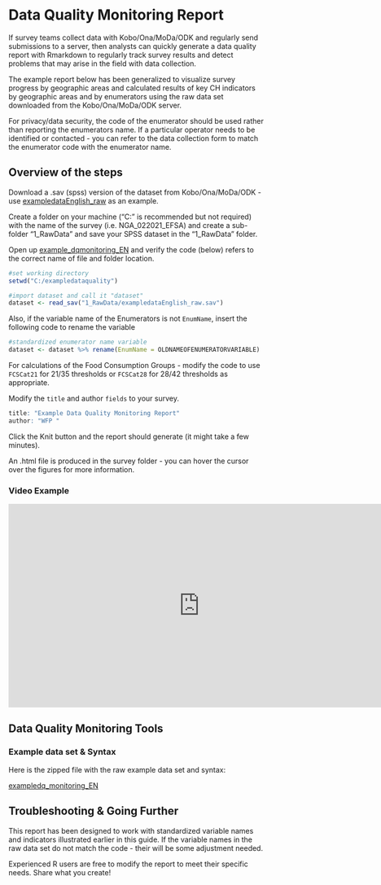 # Data Quality Monitoring Report

If survey teams collect data with Kobo/Ona/MoDa/ODK and regularly send submissions to a server, then analysts can quickly generate a data quality report with Rmarkdown to regularly track survey results and detect problems that may arise in the field with data collection.

The example report below has been generalized to visualize survey progress by geographic areas and calculated results of key CH indicators by geographic areas and by enumerators using the raw data set downloaded from the  Kobo/Ona/MoDa/ODK server.

For privacy/data security, the code of the enumerator should be used rather than reporting the enumerators name.  If a particular operator needs to be identified or contacted - you can refer to the data collection form to match the enumerator code with the enumerator name. 

## Overview of the steps

Download a .sav (spss) version of the dataset from Kobo/Ona/MoDa/ODK - use [exampledataEnglish_raw](https://github.com/WFP-VAM/RBD_FS_CH_guide_EN/blob/master/example_datasets/exampledataEnglish_raw.sav) as an example.

Create a folder on your machine ("C:" is recommended but not required) with the name of the survey (i.e. NGA_022021_EFSA) and create a sub-folder "1_RawData" and save your SPSS dataset in the "1_RawData" folder.


Open up [example_dqmonitoring_EN](https://github.com/WFP-VAM/RBD_FS_CH_guide_EN/blob/master/syntax/example_dqmonitoring_EN.Rmd) 
 and verify the code (below) refers to the correct name of file and folder location.

```r
#set working directory 
setwd("C:/exampledataquality")

#import dataset and call it "dataset"
dataset <- read_sav("1_RawData/exampledataEnglish_raw.sav")
```

Also, if the variable name of the Enumerators is not `EnumName`, insert the following code to rename the variable

```r
#standardized enumerator name variable
dataset <- dataset %>% rename(EnumName = OLDNAMEOFENUMERATORVARIABLE) 
```

For calculations of the Food Consumption Groups - modify the code to use `FCSCat21` for 21/35 thresholds  or `FCSCat28` for 28/42 thresholds as appropriate.

Modify the `title` and author `fields` to your survey. 

```r
title: "Example Data Quality Monitoring Report"
author: "WFP "
```

Click the Knit button and the report should generate (it might take a few minutes). 

An .html file is produced in the survey folder - you can hover the cursor over the figures for more information.

### Video Example 

<iframe width="750" height="400" src="https://www.youtube.com/embed/-hvUzqojk9c" frameborder="0" allowfullscreen></iframe>

## Data Quality Monitoring Tools

### Example data set & Syntax

Here is the zipped file with the raw example data set and syntax:

[exampledq_monitoring_EN](https://github.com/WFP-VAM/RBD_FS_CH_guide_EN/blob/master/syntax/exampledq_monitoring_EN.zip?raw=true) 


## Troubleshooting & Going Further

This report has been designed to work with standardized variable names and indicators illustrated earlier in this guide. If the variable names in the raw data set do not match the code - their will be some adjustment needed.

Experienced R users are free to modify the report to meet their specific needs.  Share what you create!  


